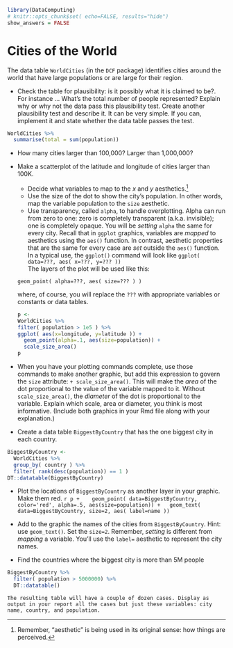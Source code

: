 
```r
library(DataComputing)
# knitr::opts_chunk$set( echo=FALSE, results="hide")
show_answers = FALSE
```


# Cities of the World

The data table `WorldCities` (in the `DCF` package) identifies cities around the world that have large populations or are large for their region.

* Check the table for plausibility: is it possibly what it is claimed to be?.  For instance ... What's the total number of people represented?  Explain why or why not the data pass this plausibility test.  Create another plausibility test and describe it.  It can be very simple.  If you can, implement it and state whether the data table passes the test.

```r
WorldCities %>% 
  summarise(total = sum(population))
```

* How many cities larger than 100,000? Larger than 1,000,000?

* Make a scatterplot of the latitude and longitude of cities larger than 100K.
    * Decide what variables to map to the $x$ and $y$ aesthetics.^[Remember, "aesthetic" is being used in its original sense: how things are perceived.]
    * Use the size of the dot to show the city's population.  In other words, map the variable population to the `size` aesthetic.
    * Use transparency, called `alpha`, to handle overplotting.  Alpha can run from zero to one: zero is completely transparent (a.k.a. invisible); one is completely opaque.  You will be *setting* `alpha` the same for every city.
        Recall that in `ggplot` graphics, variables are *mapped* to aesthetics using the `aes()` function.  In contrast, aesthetic properties that are the same for every case are *set* outside the `aes()` function.  In a typical use, the `ggplot()` command will look like 
        ```
        ggplot( data=???, aes( x=???, y=??? ))
```  
    The layers of the plot will be used like this: 
    ```
geom_point( alpha=???, aes( size=??? ) )
``` 
    where, of course, you will replace the `???` with appropriate variables or constants or data tables.
```r
p <-  
  WorldCities %>%
  filter( population > 1e5 ) %>%
  ggplot( aes(x=longitude, y=latitude )) +
    geom_point(alpha=.1, aes(size=population)) +
    scale_size_area()
p
```
    
* When you have your plotting commands complete, use those commands to make another graphic, but add this expression to govern the `size` attribute: `+ scale_size_area()`.  This will make the *area* of the dot proportional to the value of the variable mapped to it.  Without `scale_size_area()`, the *diameter* of the dot is proportional to the variable.  Explain which scale, area or diameter, you think is most informative.  (Include both graphics in your Rmd file along with your explanation.)

* Create a data table `BiggestByCountry` that has the one biggest city in each country.
```r
BiggestByCountry <- 
  WorldCities %>% 
  group_by( country ) %>%
  filter( rank(desc(population)) == 1 )
DT::datatable(BiggestByCountry)
```


* Plot the locations of `BiggestByCountry` as another layer in your graphic.  Make them red. 
    ```r
p + 
  geom_point( data=BiggestByCountry, color='red', alpha=.5, aes(size=population)) +
  geom_text( data=BiggestByCountry, size=2, aes( label=name ))
```

* Add to the graphic the names of the cities from `BiggestByCountry`.  Hint: use `geom_text()`.  Set the `size=2`. Remember, *setting* is different from *mapping* a variable. You'll use the `label=` aesthetic to represent the city names.

* Find the countries where the biggest city is more than 5M people
```r
BiggestByCountry %>%
  filter( population > 5000000) %>%
  DT::datatable()
```
    The resulting table will have a couple of dozen cases. Display as output in your report all the cases but just these variables: city name, country, and population.

